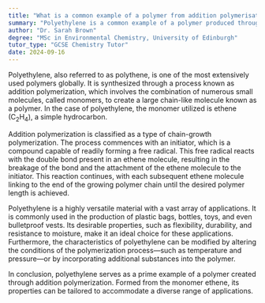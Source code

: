 ```yaml
---
title: "What is a common example of a polymer from addition polymerisation?"
summary: "Polyethylene is a common example of a polymer produced through addition polymerisation."
author: "Dr. Sarah Brown"
degree: "MSc in Environmental Chemistry, University of Edinburgh"
tutor_type: "GCSE Chemistry Tutor"
date: 2024-09-16
---
```


Polyethylene, also referred to as polythene, is one of the most extensively used polymers globally. It is synthesized through a process known as addition polymerization, which involves the combination of numerous small molecules, called monomers, to create a large chain-like molecule known as a polymer. In the case of polyethylene, the monomer utilized is ethene ($\text{C}_2\text{H}_4$), a simple hydrocarbon.

Addition polymerization is classified as a type of chain-growth polymerization. The process commences with an initiator, which is a compound capable of readily forming a free radical. This free radical reacts with the double bond present in an ethene molecule, resulting in the breakage of the bond and the attachment of the ethene molecule to the initiator. This reaction continues, with each subsequent ethene molecule linking to the end of the growing polymer chain until the desired polymer length is achieved.

Polyethylene is a highly versatile material with a vast array of applications. It is commonly used in the production of plastic bags, bottles, toys, and even bulletproof vests. Its desirable properties, such as flexibility, durability, and resistance to moisture, make it an ideal choice for these applications. Furthermore, the characteristics of polyethylene can be modified by altering the conditions of the polymerization process—such as temperature and pressure—or by incorporating additional substances into the polymer.

In conclusion, polyethylene serves as a prime example of a polymer created through addition polymerization. Formed from the monomer ethene, its properties can be tailored to accommodate a diverse range of applications.
    